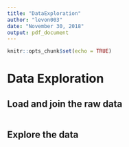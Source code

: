 ---
title: "DataExploration"
author: "levon003"
date: "November 30, 2018"
output: pdf_document
---

```{r setup, include=FALSE}
knitr::opts_chunk$set(echo = TRUE)
```

# Data Exploration

## Load and join the raw data

```{r}

```

## Explore the data



